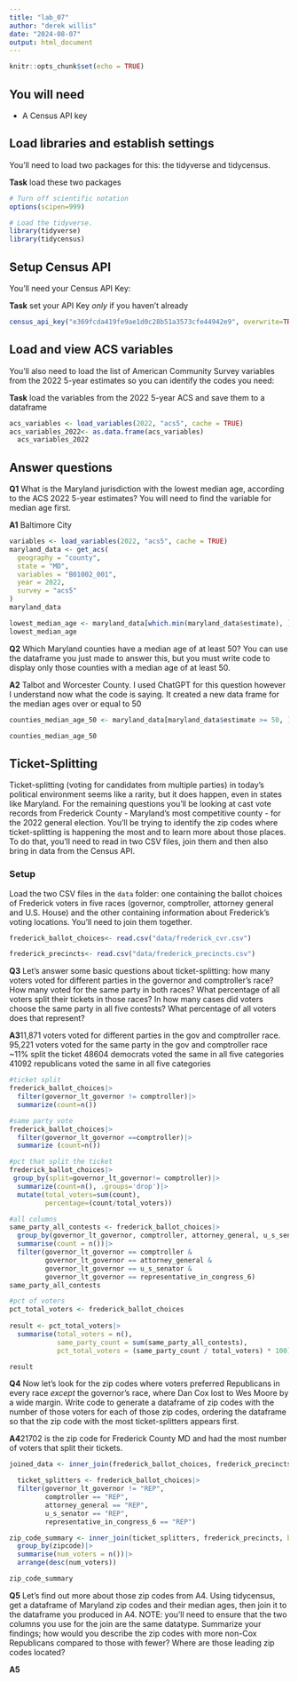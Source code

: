 ```yaml
---
title: "lab_07"
author: "derek willis"
date: "2024-08-07"
output: html_document
---
```


```r
knitr::opts_chunk$set(echo = TRUE)
```

## You will need

-   A Census API key

## Load libraries and establish settings

You'll need to load two packages for this: the tidyverse and tidycensus.

**Task** load these two packages

```r
# Turn off scientific notation
options(scipen=999)

# Load the tidyverse.
library(tidyverse)
library(tidycensus)
```

## Setup Census API

You'll need your Census API Key:

**Task** set your API Key *only* if you haven't already

```r
census_api_key("e369fcda419fe9ae1d0c28b51a3573cfe44942e9", overwrite=TRUE, install= TRUE)
```

## Load and view ACS variables

You'll also need to load the list of American Community Survey variables from the 2022 5-year estimates so you can identify the codes you need:

**Task** load the variables from the 2022 5-year ACS and save them to a dataframe

```r
acs_variables <- load_variables(2022, "acs5", cache = TRUE)
acs_variables_2022<- as.data.frame(acs_variables)
  acs_variables_2022
```

## Answer questions

**Q1** What is the Maryland jurisdiction with the lowest median age, according to the ACS 2022 5-year estimates? You will need to find the variable for median age first.

**A1** Baltimore City 

```r
variables <- load_variables(2022, "acs5", cache = TRUE)
maryland_data <- get_acs(
  geography = "county",
  state = "MD",
  variables = "B01002_001", 
  year = 2022,
  survey = "acs5"
)
maryland_data

lowest_median_age <- maryland_data[which.min(maryland_data$estimate), ]
lowest_median_age

```

**Q2** Which Maryland counties have a median age of at least 50? You can use the dataframe you just made to answer this, but you must write code to display only those counties with a median age of at least 50.

**A2** Talbot and Worcester County. I used ChatGPT for this question however I understand now what the code is saying. It created a new data frame for the median ages over or equal to 50 

```r
counties_median_age_50 <- maryland_data[maryland_data$estimate >= 50, ]

counties_median_age_50
```

## Ticket-Splitting

Ticket-splitting (voting for candidates from multiple parties) in today's political environment seems like a rarity, but it does happen, even in states like Maryland. For the remaining questions you'll be looking at cast vote records from Frederick County - Maryland's most competitive county - for the 2022 general election. You'll be trying to identify the zip codes where ticket-splitting is happening the most and to learn more about those places. To do that, you'll need to read in two CSV files, join them and then also bring in data from the Census API.

### Setup

Load the two CSV files in the `data` folder: one containing the ballot choices of Frederick voters in five races (governor, comptroller, attorney general and U.S. House) and the other containing information about Frederick's voting locations. You'll need to join them together.

```r
frederick_ballot_choices<- read.csv("data/frederick_cvr.csv")

frederick_precincts<- read.csv("data/frederick_precincts.csv")
```

**Q3** Let's answer some basic questions about ticket-splitting: how many voters voted for different parties in the governor and comptroller's race? How many voted for the same party in both races? What percentage of all voters split their tickets in those races? In how many cases did voters choose the same party in all five contests? What percentage of all voters does that represent?

**A3**11,871 voters voted for different parties in the gov and comptroller race. 
95,221 voters voted for the same party in the gov and comptroller race
~11% split the ticket
48604 democrats voted the same in all five categories
41092 republicans voted the same in all five categories 

```r
#ticket split
frederick_ballot_choices|>
  filter(governor_lt_governor != comptroller)|>
  summarize(count=n())
```
```r
#same party vote
frederick_ballot_choices|>
  filter(governor_lt_governor ==comptroller)|>
  summarize (count=n())
```
```r
#pct that split the ticket
frederick_ballot_choices|>
 group_by(split=governor_lt_governor!= comptroller)|>
  summarize(count=n(), .groups='drop')|>
  mutate(total_voters=sum(count),
         percentage=(count/total_voters))
```
```r
#all columns
same_party_all_contests <- frederick_ballot_choices|>
  group_by(governor_lt_governor, comptroller, attorney_general, u_s_senator, representative_in_congress_6)|>
  summarise(count = n())|>
  filter(governor_lt_governor == comptroller &
         governor_lt_governor == attorney_general &
         governor_lt_governor == u_s_senator &
         governor_lt_governor == representative_in_congress_6)
same_party_all_contests
```
```r
#pct of voters
pct_total_voters <- frederick_ballot_choices
  
result <- pct_total_voters|>
  summarise(total_voters = n(),  
            same_party_count = sum(same_party_all_contests),
            pct_total_voters = (same_party_count / total_voters) * 100) 

result

```

**Q4** Now let's look for the zip codes where voters preferred Republicans in every race *except* the governor's race, where Dan Cox lost to Wes Moore by a wide margin. Write code to generate a dataframe of zip codes with the number of those voters for each of those zip codes, ordering the dataframe so that the zip code with the most ticket-splitters appears first.

**A4**21702 is the zip code for Frederick County MD and had the most number of voters that split their tickets.

```r
joined_data <- inner_join(frederick_ballot_choices, frederick_precincts, by = "precinct")

  ticket_splitters <- frederick_ballot_choices|>
  filter(governor_lt_governor != "REP",  
         comptroller == "REP",           
         attorney_general == "REP",     
         u_s_senator == "REP",          
         representative_in_congress_6 == "REP")    

zip_code_summary <- inner_join(ticket_splitters, frederick_precincts, by = "precinct")|>
  group_by(zipcode)|>                     
  summarise(num_voters = n())|>           
  arrange(desc(num_voters))      

zip_code_summary
```

**Q5** Let's find out more about those zip codes from A4. Using tidycensus, get a dataframe of Maryland zip codes and their median ages, then join it to the dataframe you produced in A4. NOTE: you'll need to ensure that the two columns you use for the join are the same datatype. Summarize your findings; how would you describe the zip codes with more non-Cox Republicans compared to those with fewer? Where are those leading zip codes located?

**A5**

```r
```
